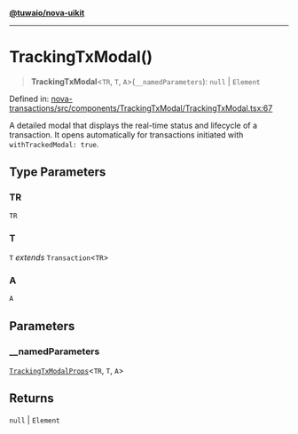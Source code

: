 [**@tuwaio/nova-uikit**](../../../README.md)

***

# TrackingTxModal()

> **TrackingTxModal**\<`TR`, `T`, `A`\>(`__namedParameters`): `null` \| `Element`

Defined in: [nova-transactions/src/components/TrackingTxModal/TrackingTxModal.tsx:67](https://github.com/TuwaIO/nova-uikit/blob/65a1bd7ec122493cea8ccec4d6019d37b9a860f4/packages/nova-transactions/src/components/TrackingTxModal/TrackingTxModal.tsx#L67)

A detailed modal that displays the real-time status and lifecycle of a transaction.
It opens automatically for transactions initiated with `withTrackedModal: true`.

## Type Parameters

### TR

`TR`

### T

`T` *extends* `Transaction`\<`TR`\>

### A

`A`

## Parameters

### \_\_namedParameters

[`TrackingTxModalProps`](../type-aliases/TrackingTxModalProps.md)\<`TR`, `T`, `A`\>

## Returns

`null` \| `Element`
